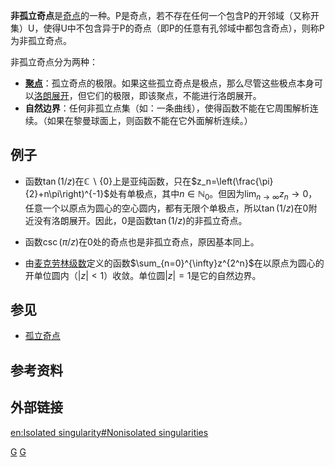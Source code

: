 '''非孤立奇点'''是[[奇点_(数学)|奇点]]的一种。P是奇点，若不存在任何一个包含P的开邻域（又称开集）U，使得U中不包含异于P的奇点（即P的任意有孔邻域中都包含奇点），则称P为非孤立奇点。

非孤立奇点分为两种：
* '''[[聚点|聚点]]'''：孤立奇点的极限。如果这些孤立奇点是极点，那么尽管这些极点本身可以[[洛朗展开|洛朗展开]]，但它们的极限，即该聚点，不能进行洛朗展开。
* '''自然边界'''：任何非孤立点集（如：一条曲线），使得函数不能在它周围解析连续。（如果在黎曼球面上，则函数不能在它外面解析连续。）

==例子==
<!-- 檔案不存在 [[File:Natural_boundary_example.gif|thumb]] ，可從英文維基百科取得 -->
* 函数<math>\tan\left(1/z\right)</math>在<math>\mathbb{C}\backslash\{0\}</math>上是亚纯函数，只在<math>z_n=\left(\frac{\pi}{2}+n\pi\right)^{-1}</math>处有单极点，其中<math> n\in\mathbb{N}_0</math>。但因为<math>\lim_{n\rightarrow \infty}z_n\rightarrow 0</math>，任意一个以原点为圆心的空心圆内，都有无限个单极点，所以<math>\tan\left(1/z\right)</math>在<math>0</math>附近没有洛朗展开。因此，<math>0</math>是函数<math>\tan\left(1/z\right)</math>的非孤立奇点。

* 函数<math>\csc \left(\pi/z\right)</math>在<math>0</math>处的奇点也是非孤立奇点，原因基本同上。

* 由[[麦克劳林级数|麦克劳林级数]]定义的函数<math>\sum_{n=0}^{\infty}z^{2^n}</math>在以原点为圆心的开单位圆内（<math>|z|<1</math>）收敛。单位圆<math>|z|=1</math>是它的自然边界。

==参见==
* [[孤立奇点|孤立奇点]]

== 参考资料 ==
{{Reflist}}

== 外部链接 ==

[[Category:代数几何|G]]
[[Category:复分析|G]]

[[en:Isolated_singularity#Nonisolated_singularities|en:Isolated singularity#Nonisolated singularities]]